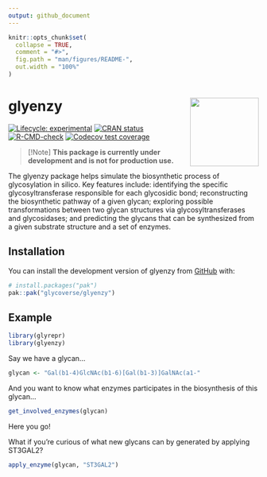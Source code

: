 ```yaml
---
output: github_document
---
```


<!-- README.md is generated from README.Rmd. Please edit that file -->

```r
knitr::opts_chunk$set(
  collapse = TRUE,
  comment = "#>",
  fig.path = "man/figures/README-",
  out.width = "100%"
)
```

# glyenzy <a href="https://glycoverse.github.io/glyenzy/"><img src="man/figures/logo.png" align="right" height="138" /></a>

<!-- badges: start -->
[![Lifecycle: experimental](https://img.shields.io/badge/lifecycle-experimental-orange.svg)](https://lifecycle.r-lib.org/articles/stages.html#experimental)
[![CRAN status](https://www.r-pkg.org/badges/version/glyenzy)](https://CRAN.R-project.org/package=glyenzy)
[![R-CMD-check](https://github.com/glycoverse/glyenzy/actions/workflows/R-CMD-check.yaml/badge.svg)](https://github.com/glycoverse/glyenzy/actions/workflows/R-CMD-check.yaml)
[![Codecov test coverage](https://codecov.io/gh/glycoverse/glyenzy/graph/badge.svg)](https://app.codecov.io/gh/glycoverse/glyenzy)
<!-- badges: end -->

> [!Note]
> **This package is currently under development and is not for production use.**

The glyenzy package helps simulate the biosynthetic process of glycosylation in silico. 
Key features include: identifying the specific glycosyltransferase responsible for each glycosidic bond; 
reconstructing the biosynthetic pathway of a given glycan; 
exploring possible transformations between two glycan structures via glycosyltransferases and glycosidases; 
and predicting the glycans that can be synthesized from a given substrate structure and a set of enzymes.

## Installation

You can install the development version of glyenzy from [GitHub](https://github.com/) with:

``` r
# install.packages("pak")
pak::pak("glycoverse/glyenzy")
```

## Example

```r
library(glyrepr)
library(glyenzy)
```

Say we have a glycan...

```r
glycan <- "Gal(b1-4)GlcNAc(b1-6)[Gal(b1-3)]GalNAc(a1-"
```

And you want to know what enzymes participates in the biosynthesis of this glycan...

```r
get_involved_enzymes(glycan)
```

Here you go!

What if you're curious of what new glycans can by generated by applying ST3GAL2?

```r
apply_enzyme(glycan, "ST3GAL2")
```